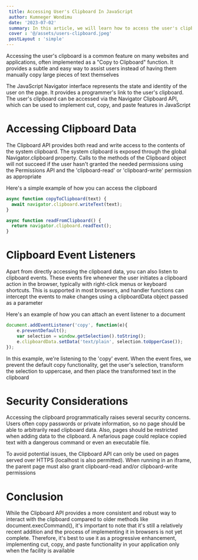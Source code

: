 ```yaml
---
 title: Accessing User's Clipboard In JavaScript
 author: Kumneger Wondimu
 date: '2023-07-02'
 summary: In this article, we will learn how to access the user's clipboard in JavaScript.
 cover : '@/assets/users-clipboard.jpeg'
 postLayout : 'simple'
---
```


Accessing the user's clipboard is a common feature on many websites and applications, often implemented as a "Copy to Clipboard" function. It provides a subtle and easy way to assist users instead of having them manually copy large pieces of text themselves

The JavaScript Navigator interface represents the state and identity of the user on the page. It provides a programmer's link to the user's clipboard. The user's clipboard can be accessed via the Navigator Clipboard API, which can be used to implement cut, copy, and paste features in JavaScript

# Accessing Clipboard Data

The Clipboard API provides both read and write access to the contents of the system clipboard. The system clipboard is exposed through the global Navigator.clipboard property. Calls to the methods of the Clipboard object will not succeed if the user hasn't granted the needed permissions using the Permissions API and the 'clipboard-read' or 'clipboard-write' permission as appropriate

Here's a simple example of how you can access the clipboard

```js
async function copyToClipboard(text) {
  await navigator.clipboard.writeText(text);
}

async function readFromClipboard() {
  return navigator.clipboard.readText();
}


```

# Clipboard Event Listeners

Apart from directly accessing the clipboard data, you can also listen to clipboard events. These events fire whenever the user initiates a clipboard action in the browser, typically with right-click menus or keyboard shortcuts. This is supported in most browsers, and handler functions can intercept the events to make changes using a clipboardData object passed as a parameter

Here's an example of how you can attach an event listener to a document

```js
document.addEventListener('copy', function(e){
    e.preventDefault();
    var selection = window.getSelection().toString();
    e.clipboardData.setData('text/plain', selection.toUpperCase());
});

```

In this example, we're listening to the 'copy' event. When the event fires, we prevent the default copy functionality, get the user's selection, transform the selection to uppercase, and then place the transformed text in the clipboard

# Security Considerations

Accessing the clipboard programmatically raises several security concerns. Users often copy passwords or private information, so no page should be able to arbitrarily read clipboard data. Also, pages should be restricted when adding data to the clipboard. A nefarious page could replace copied text with a dangerous command or even an executable file.

To avoid potential issues, the Clipboard API can only be used on pages served over HTTPS (localhost is also permitted). When running in an iframe, the parent page must also grant clipboard-read and/or clipboard-write permissions

# Conclusion

While the Clipboard API provides a more consistent and robust way to interact with the clipboard compared to older methods like document.execCommand(), it's important to note that it's still a relatively recent addition and the process of implementing it in browsers is not yet complete. Therefore, it's best to use it as a progressive enhancement, implementing cut, copy, and paste functionality in your application only when the facility is available
